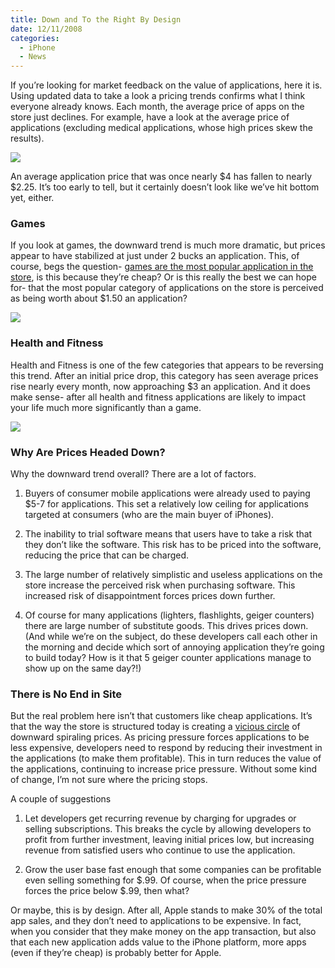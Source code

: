 ```yaml
---
title: Down and To the Right By Design
date: 12/11/2008
categories:
  - iPhone
  - News
---
```


If you're looking for market feedback on the value of applications, here it is. Using updated data to take a look a pricing trends confirms what I think everyone already knows. Each month, the average price of apps on the store just declines. For example, have a look at the average price of applications (excluding medical applications, whose high prices skew the results).

![](1.png){fig-align="center"}

An average application price that was once nearly \$4 has fallen to nearly \$2.25. It's too early to tell, but it certainly doesn't look like we've hit bottom yet, either.

### **Games**

If you look at games, the downward trend is much more dramatic, but prices appear to have stabilized at just under 2 bucks an application. This, of course, begs the question- [games are the most popular application in the store](http://blog.charlesteague.com/links/2008/10/to-sell-apps-in.html), is this because they're cheap? Or is this really the best we can hope for- that the most popular category of applications on the store is perceived as being worth about \$1.50 an application?

![](2.png){fig-align="center"}

### **Health and Fitness**

Health and Fitness is one of the few categories that appears to be reversing this trend. After an initial price drop, this category has seen average prices rise nearly every month, now approaching \$3 an application. And it does make sense- after all health and fitness applications are likely to impact your life much more significantly than a game.

![](3.png){fig-align="center"}

### **Why Are Prices Headed Down?**

Why the downward trend overall? There are a lot of factors.

1.  Buyers of consumer mobile applications were already used to paying \$5-7 for applications. This set a relatively low ceiling for applications targeted at consumers (who are the main buyer of iPhones).

2.  The inability to trial software means that users have to take a risk that they don't like the software. This risk has to be priced into the software, reducing the price that can be charged.

3.  The large number of relatively simplistic and useless applications on the store increase the perceived risk when purchasing software. This increased risk of disappointment forces prices down further. 

4.  Of course for many applications (lighters, flashlights, geiger counters) there are large number of substitute goods. This drives prices down. (And while we're on the subject, do these developers call each other in the morning and decide which sort of annoying application they're going to build today? How is it that 5 geiger counter applications manage to show up on the same day?!)

### **There is No End in Site**

But the real problem here isn't that customers like cheap applications. It's that the way the store is structured today is creating a [vicious circle](https://en.wikipedia.org/wiki/Virtuous_circle_and_vicious_circle) of downward spiraling prices. As pricing pressure forces applications to be less expensive, developers need to respond by reducing their investment in the applications (to make them profitable). This in turn reduces the value of the applications, continuing to increase price pressure. Without some kind of change, I'm not sure where the pricing stops. 

A couple of suggestions

1.  Let developers get recurring revenue by charging for upgrades or selling subscriptions. This breaks the cycle by allowing developers to profit from further investment, leaving initial prices low, but increasing revenue from satisfied users who continue to use the application.

2.  Grow the user base fast enough that some companies can be profitable even selling something for \$.99. Of course, when the price pressure forces the price below \$.99, then what? 

Or maybe, this is by design. After all, Apple stands to make 30% of the total app sales, and they don't need to applications to be expensive. In fact, when you consider that they make money on the app transaction, but also that each new application adds value to the iPhone platform, more apps (even if they're cheap) is probably better for Apple.
